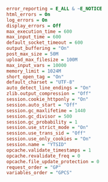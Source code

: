 ```ini
error_reporting = E_ALL & ~E_NOTICE
html_errors = On
log_errors = On
display_errors = Off
max_execution_time = 600
max_input_time = 600
default_socket_timeout = 600
output_buffering = "On"
post_max_size = 50M
upload_max_filesize = 100M
max_input_vars = 10000
memory_limit = 1024M
short_open_tag = "On"
default_charset = "UTF-8"
auto_detect_line_endings = "On"
zlib.output_compression = "Off"
session.cookie_httponly = "On"
session.auto_start = "Off"
session.gc_maxlifetime = 1440
session.gc_divisor = 500
session.gc_probability = 1
session.use_strict_mode = "On"
session.use_trans_sid = "Off"
session.use_only_cookies = "On"
session.name = "YTSID"
opcache.validate_timestamps = 1
opcache.revalidate_freq = 0
opcache.file_update_protection = 0
request_order = "GP"
variables_order = "GPCS"
```